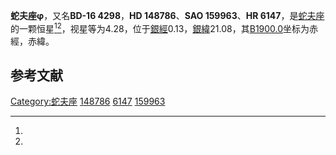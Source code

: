 {{Starbox begin
| name = 蛇夫座φ
}}
{{Starbox observe
| epoch = [[J2000.0|J2000.0]]
| constell = [[蛇夫座|蛇夫座]]<ref name=SIMBAD>{{cite web
 | url=http://simbad.u-strasbg.fr/simbad/sim-id?Ident=HR+6147
 | title=Pulsating variable Star
 | publisher=Centre de Données astronomiques de Strasbourg
 | work=SIMBAD
 | accessdate=2012-07-13
 | archive-date=2020-02-03
 | archive-url=https://web.archive.org/web/20200203144351/http://simbad.u-strasbg.fr/simbad/sim-id?Ident=HR+6147
 | dead-url=no
 }}</ref><ref name=DATA>{{cite web
 | url=http://vizier.u-strasbg.fr/viz-bin/VizieR-5?-out.add=.&-source=5050&-corr=PK=HR&-out.max=9999&HR=6147
 | title=VizieR Detailed Page
 | accessdate=2012-07-13
 | archive-date=2019-08-22
 | archive-url=https://web.archive.org/web/20190822181240/http://vizier.u-strasbg.fr/viz-bin/VizieR-5?-out.add=.&-source=5050&-corr=PK=HR&-out.max=9999&HR=6147
 | dead-url=no
 }}</ref>
| 星官 = 
| ra = {{RA|16|31|8.3}}<ref name=SIMBAD /><ref name=DATA />
| dec = {{DEC|-16|36|46}}<ref name=SIMBAD /><ref name=DATA />
| appmag_v = 4.28<ref name=SIMBAD /><ref name=DATA />
}}
{{Starbox character
| class = G8+IIIa<ref name=SIMBAD /><ref name=DATA />
| b-v = 0.92<ref name=SIMBAD /><ref name=DATA />
| u-b = 0.72<ref name=SIMBAD /><ref name=DATA />
| r-i = 0.44<ref name=SIMBAD /><ref name=DATA />
| variable = 
}}
{{Starbox astrometry
| radial_v = 0.72
| prop_mo_ra = -34
| parallax = 0.014
| p_error = 
}}
{{Starbox catalog
| names =BD-16 4298，[[SAO星表|SAO]] 159963，[[HD星表|HD]] 148786，[[HR星表|HR]] 6147}}
{{Starbox reference |Simbad=HR+6147}}
{{Starbox end}}

'''蛇夫座φ'''，又名'''BD-16 4298'''，'''HD 148786'''、'''SAO 159963'''、'''HR 6147'''，是[[蛇夫座|蛇夫座]]的一颗恒星<ref name=SIMBAD /><ref name=DATA />，视星等为4.28，位于[[銀道座標系|銀經]]0.13，[[銀道座標系|銀緯]]21.08，其[[B1900.0|B1900.0]]坐标为赤經{{RA|16|25|24.8}}，赤緯{{DEC|-16|21.08|41}}。

== 参考文献 ==
{{reflist}}

{{star-stub}}

{{蛇夫座恒星}}
{{星官|东咸|4|2}}
[[Category:蛇夫座|Category:蛇夫座]]
[[Category:HD和HDE天體|148786]]
[[Category:HR天體|6147]]
[[Category:SAO天體|159963]]